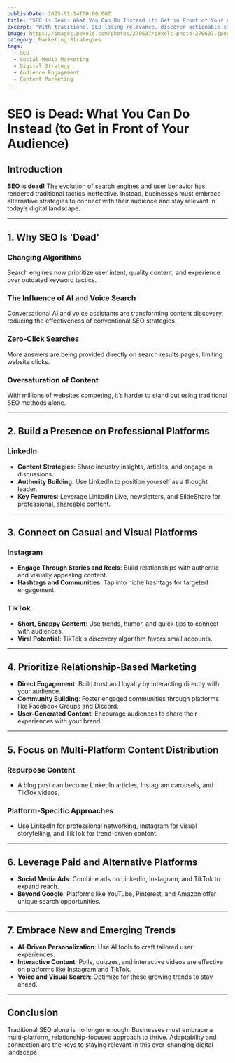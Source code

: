 ```yaml
---
publishDate: 2025-01-14T00:00:00Z
title: "SEO is Dead: What You Can Do Instead (to Get in Front of Your Audience)"
excerpt: "With traditional SEO losing relevance, discover actionable strategies to connect with your audience through professional and casual social media platforms and relationship-based marketing."
image: https://images.pexels.com/photos/270637/pexels-photo-270637.jpeg
category: Marketing Strategies
tags:
  - SEO
  - Social Media Marketing
  - Digital Strategy
  - Audience Engagement
  - Content Marketing
---
```


# SEO is Dead: What You Can Do Instead (to Get in Front of Your Audience)

## Introduction
**SEO is dead!** The evolution of search engines and user behavior has rendered traditional tactics ineffective. Instead, businesses must embrace alternative strategies to connect with their audience and stay relevant in today’s digital landscape.

---

## 1. Why SEO Is 'Dead'
### Changing Algorithms
Search engines now prioritize user intent, quality content, and experience over outdated keyword tactics.

### The Influence of AI and Voice Search
Conversational AI and voice assistants are transforming content discovery, reducing the effectiveness of conventional SEO strategies.

### Zero-Click Searches
More answers are being provided directly on search results pages, limiting website clicks.

### Oversaturation of Content
With millions of websites competing, it’s harder to stand out using traditional SEO methods alone.

---

## 2. Build a Presence on Professional Platforms
### LinkedIn
- **Content Strategies**: Share industry insights, articles, and engage in discussions.
- **Authority Building**: Use LinkedIn to position yourself as a thought leader.
- **Key Features**: Leverage LinkedIn Live, newsletters, and SlideShare for professional, shareable content.

---

## 3. Connect on Casual and Visual Platforms
### Instagram
- **Engage Through Stories and Reels**: Build relationships with authentic and visually appealing content.
- **Hashtags and Communities**: Tap into niche hashtags for targeted engagement.

### TikTok
- **Short, Snappy Content**: Use trends, humor, and quick tips to connect with audiences.
- **Viral Potential**: TikTok's discovery algorithm favors small accounts.

---

## 4. Prioritize Relationship-Based Marketing
- **Direct Engagement**: Build trust and loyalty by interacting directly with your audience.
- **Community Building**: Foster engaged communities through platforms like Facebook Groups and Discord.
- **User-Generated Content**: Encourage audiences to share their experiences with your brand.

---

## 5. Focus on Multi-Platform Content Distribution
### Repurpose Content
- A blog post can become LinkedIn articles, Instagram carousels, and TikTok videos.

### Platform-Specific Approaches
- Use LinkedIn for professional networking, Instagram for visual storytelling, and TikTok for trend-driven content.

---

## 6. Leverage Paid and Alternative Platforms
- **Social Media Ads**: Combine ads on LinkedIn, Instagram, and TikTok to expand reach.
- **Beyond Google**: Platforms like YouTube, Pinterest, and Amazon offer unique search opportunities.

---

## 7. Embrace New and Emerging Trends
- **AI-Driven Personalization**: Use AI tools to craft tailored user experiences.
- **Interactive Content**: Polls, quizzes, and interactive videos are effective on platforms like Instagram and TikTok.
- **Voice and Visual Search**: Optimize for these growing trends to stay ahead.

---

## Conclusion
Traditional SEO alone is no longer enough. Businesses must embrace a multi-platform, relationship-focused approach to thrive. Adaptability and connection are the keys to staying relevant in this ever-changing digital landscape.
